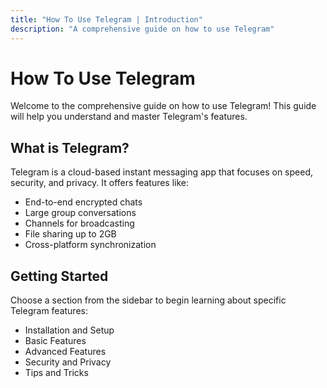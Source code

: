 ```yaml
---
title: "How To Use Telegram | Introduction"
description: "A comprehensive guide on how to use Telegram"
---
```


# How To Use Telegram

Welcome to the comprehensive guide on how to use Telegram! This guide will help you understand and master Telegram's features.

## What is Telegram?

Telegram is a cloud-based instant messaging app that focuses on speed, security, and privacy. It offers features like:

- End-to-end encrypted chats
- Large group conversations
- Channels for broadcasting
- File sharing up to 2GB
- Cross-platform synchronization

## Getting Started

Choose a section from the sidebar to begin learning about specific Telegram features:

- Installation and Setup
- Basic Features
- Advanced Features
- Security and Privacy
- Tips and Tricks
